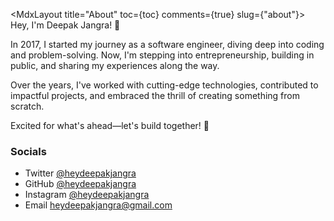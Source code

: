
<MdxLayout title="About" toc={toc} comments={true} slug={"about"}>
Hey, I'm Deepak Jangra! 👋

In 2017, I started my journey as a software engineer, diving deep into coding and problem-solving. Now, I'm stepping into entrepreneurship, building in public, and sharing my experiences along the way.

Over the years, I've worked with cutting-edge technologies, contributed to impactful projects, and embraced the thrill of creating something from scratch.

Excited for what's ahead—let's build together! 🚀

### Socials

- Twitter [@heydeepakjangra](https://twitter.com/heydeepakjangra)
- GitHub [@heydeepakjangra](https://github.com/heydeepakjangra)
- Instagram [@heydeepakjangra](https://instagram.com/heydeepakjangra)
- Email heydeepakjangra@gmail.com
</MdxLayout>